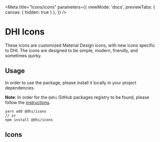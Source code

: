<!-- Icons.stories.mdx -->


<Meta
  title="Icons/icons"
  parameters={{
    viewMode: 'docs',
    previewTabs: {
      canvas: { hidden: true }
     },
  }}
/>

# DHI Icons

These icons are customized Material Design icons, with new icons specific to DHI. The icons are designed to be simple, modern, friendly, and sometimes quirky.

## Usage

In order to use the package, please install it locally in your project dependencies.

**Note**: In order for the `@dhi` GitHub packages registry to be found, please follow the [instructions]('https://github.com/DHI/react-components/tree/master/packages/icons#installing-the-package').
```
yarn add @dhi/icons
// or
npm install @dhi/icons
```

## Icons

<Story name="icons">
  <Box width={1} display={'flex'} justifyContent={'space-around'}>
    <Icons />
  </Box>
</Story>

